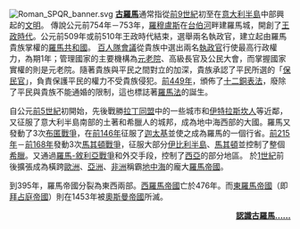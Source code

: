 <!-- [[File:Julius_Caesar_Coustou_Louvre_(template_size).png|right]] -->
[[File:Roman_SPQR_banner.svg|right]]
'''[[古羅馬|古羅馬]]'''通常指從[[前9世紀|前9世紀]]初至在[[意大利半島|意大利半島]]中部興起的[[文明|文明]]。
傳說公元前754年－753年，[[罗慕路斯与雷穆斯|羅穆盧斯]]在[[台伯河|台伯河]]畔建羅馬城，開創了[[罗马王政时代|王政時代]]。公元前509年或前510年王政時代結束，選舉兩名執政官，建立起由羅馬貴族掌權的[[羅馬共和國|羅馬共和國]]。
[[百人隊會議|百人隊會議]]從貴族中選出兩名[[罗马执政官|執政官]]行使最高行政權力，為期1年；管理國家的主要機構為[[羅馬元老院|元老院]]、高級長官及公民大會，而掌握國家實權的則是元老院。隨著貴族與平民之間對立的加深，貴族承認了平民所選的「[[保民官|保民官]]」，負責保護平民的權力不受貴族侵犯。[[前449年|前449年]]，頒佈了[[十二銅表法|十二銅表法]]，廢除了平民與貴族不能通婚的限制，這也標誌著[[羅馬法|羅馬法]]的誕生。

自公元[[前5世紀|前5世紀]]初開始，先後戰勝[[拉丁同盟|拉丁同盟]]中的一些城市和[[伊特拉斯坎文明|伊特拉斯坎人]]等近鄰，又征服了意大利半島南部的土著和希臘人的城邦，成為地中海西部的大國。羅馬又發動了3次[[布匿戰爭|布匿戰爭]]，在[[前146年|前146年]]征服了[[迦太基|迦太基]]並使之成為羅馬的一個行省。[[前215年|前215年]]－[[前168年|前168年]]發動3次[[第一次馬其頓戰爭|馬其頓戰爭]]，征服大部分[[伊比利亚半岛|伊比利半島]]、[[馬其頓|馬其頓]]並控制了整個[[希臘|希臘]]。又通過[[羅馬-敘利亞戰爭|羅馬-敘利亞戰爭]]和外交手段，控制了[[西亞|西亞]]的部分地區。
於[[1世紀|1世紀]]前後擴張成為橫跨[[歐洲|歐洲]]、[[亞洲|亞洲]]、[[非洲|非洲]]稱霸[[地中海|地中海]]的龐大[[羅馬帝國|羅馬帝國]]。

到395年，羅馬帝國分裂為東西兩部。[[西羅馬帝國|西羅馬帝國]]亡於476年。而[[拜占庭帝国|東羅馬帝國]]（即[[拜占庭帝國|拜占庭帝國]]）則在1453年被[[奧斯曼帝國|奧斯曼帝國]]所滅。
<div style="text-align:right; ">'''[[古羅馬|認識古羅馬……]]'''</div></div>